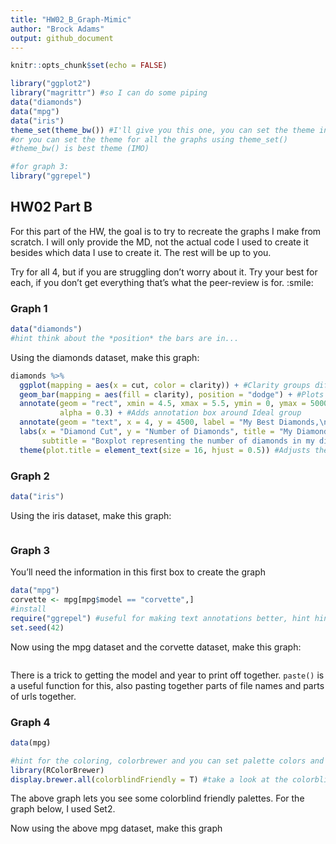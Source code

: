 ---
title: "HW02_B_Graph-Mimic"
author: "Brock Adams"
output: github_document
---

```{r setup, include=FALSE}
knitr::opts_chunk$set(echo = FALSE)
```


```{r load libraries, echo = TRUE, include=TRUE}
library("ggplot2")
library("magrittr") #so I can do some piping
data("diamonds")
data("mpg")
data("iris")
theme_set(theme_bw()) #I'll give you this one, you can set the theme individually for graphs
#or you can set the theme for all the graphs using theme_set()
#theme_bw() is best theme (IMO)

#for graph 3:
library("ggrepel")


```

## HW02 Part B

For this part of the HW, the goal is to try to recreate the graphs I make from scratch. I will only provide the MD, not the actual code I used to create it besides which data I use to create it. The rest will be up to you. 

Try for all 4, but if you are struggling don't worry about it. Try your best for each, if you don't get everything that's what the peer-review is for. :smile:


### Graph 1
```{r, echo = T, include = TRUE}
data("diamonds")
#hint think about the *position* the bars are in...

```


Using the diamonds dataset, make this graph:
```{r graph1 code, echo=FALSE}
diamonds %>% 
  ggplot(mapping = aes(x = cut, color = clarity)) + #Clarity groups differ by color
  geom_bar(mapping = aes(fill = clarity), position = "dodge") + #Plots data not stacked, bars filled with color
  annotate(geom = "rect", xmin = 4.5, xmax = 5.5, ymin = 0, ymax = 5000, 
           alpha = 0.3) + #Adds annotation box around Ideal group
  annotate(geom = "text", x = 4, y = 4500, label = "My Best Diamonds,\nof course") + #Adds text next to annotation box
  labs(x = "Diamond Cut", y = "Number of Diamonds", title = "My Diamond Collection",
       subtitle = "Boxplot representing the number of diamonds in my diamond collection by\ntype of cut quality and clarity of diamond") + #Label x and y axes, title, subtitle, and caption
  theme(plot.title = element_text(size = 16, hjust = 0.5)) #Adjusts the font size and location of title

```

### Graph 2
```{r, echo = T, include = TRUE}
data("iris")
```

Using the iris dataset, make this graph:
```{r graph 2 code, echo=FALSE}

```


### Graph 3
You'll need the information in this first box to create the graph
```{r, echo = TRUE}
data("mpg")
corvette <- mpg[mpg$model == "corvette",]
#install
require("ggrepel") #useful for making text annotations better, hint hint
set.seed(42)
```

Now using the mpg dataset and the corvette dataset, make this graph:

```{r graph 3 code}

```

There is a trick to getting the model and year to print off together. `paste()` is a useful function for this, also pasting together parts of file names and parts of urls together. 


### Graph 4 
```{r, echo = T}
data(mpg)

#hint for the coloring, colorbrewer and you can set palette colors and make your graphs colorblind friendly
library(RColorBrewer)
display.brewer.all(colorblindFriendly = T) #take a look at the colorblindfriendly options
```

The above graph lets you see some colorblind friendly palettes. For the graph below, I used Set2.



Now using the above mpg dataset, make this graph

```{r graph 4 code}

```





